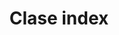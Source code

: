 ---
title: Clase index
description: Aquí están todos los artículos
pagefind: false
heroImage: /images/default/bg-3.jpg
---